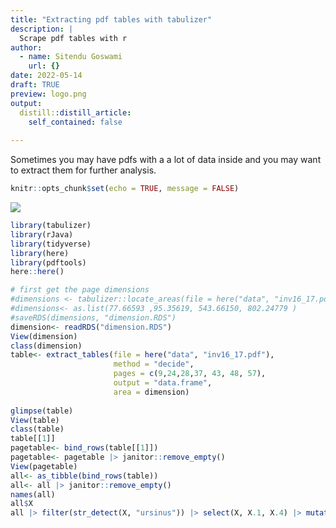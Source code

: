 ```yaml
---
title: "Extracting pdf tables with tabulizer"
description: |
  Scrape pdf tables with r
author:
  - name: Sitendu Goswami
    url: {}
date: 2022-05-14
draft: TRUE
preview: logo.png
output:
  distill::distill_article:
    self_contained: false
    
---
```


Sometimes you may have  pdfs with a a lot of data inside and you may want to extract them  for further analysis.

```r
knitr::opts_chunk$set(echo = TRUE, message = FALSE)
```

![](_posts/2022-05-14-webscraping/logo.png)


```r
library(tabulizer)
library(rJava)
library(tidyverse)
library(here)
library(pdftools)
here::here()
```

```r
# first get the page dimensions
#dimensions <- tabulizer::locate_areas(file = here("data", "inv16_17.pdf"), pages = 5)
#dimensions<- as.list(77.66593 ,95.35619, 543.66150, 802.24779 )
#saveRDS(dimensions, "dimension.RDS")
dimension<- readRDS("dimension.RDS")
View(dimension)
class(dimension)
table<- extract_tables(file = here("data", "inv16_17.pdf"),
                       method = "decide",
                       pages = c(9,24,28,37, 43, 48, 57),
                       output = "data.frame",
                       area = dimension)
  
glimpse(table)
View(table)
class(table)
table[[1]]
pagetable<- bind_rows(table[[1]])
pagetable<- pagetable |> janitor::remove_empty()
View(pagetable)
all<- as_tibble(bind_rows(table))
all<- all |> janitor::remove_empty()
names(all)
all$X
all |> filter(str_detect(X, "ursinus")) |> select(X, X.1, X.4) |> mutate(length = (X.1))
```

